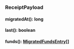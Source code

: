### ReceiptPayload


#### migratedAt(): long



#### last(): boolean



#### funds(): [MigratedFundsEntry[]](#migratedfundsentry)


